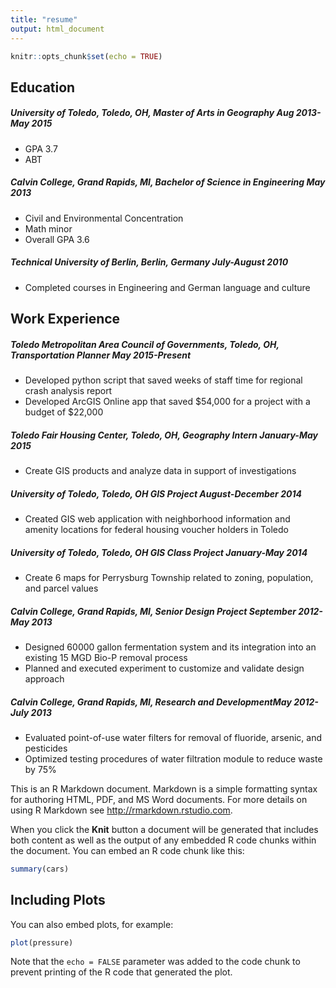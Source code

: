 ```yaml
---
title: "resume"
output: html_document
---
```


```r
knitr::opts_chunk$set(echo = TRUE)
```

## Education
##### University of Toledo, Toledo, OH, Master of Arts in Geography Aug 2013-May 2015
* GPA 3.7
* ABT

##### Calvin College, Grand Rapids, MI, Bachelor of Science in Engineering May 2013
* Civil and Environmental Concentration
* Math minor
* Overall GPA 3.6

##### Technical University of Berlin, Berlin, Germany July-August 2010
* Completed courses in Engineering and German language and culture

## Work Experience

##### Toledo Metropolitan Area Council of Governments, Toledo, OH, Transportation Planner May 2015-Present
* Developed python script that saved weeks of staff time for regional crash analysis report
* Developed ArcGIS Online app that saved $54,000 for a project with a budget of $22,000

##### Toledo Fair Housing Center, Toledo, OH, Geography Intern January-May 2015
* Create GIS products and analyze data in support of investigations

##### University of Toledo, Toledo, OH GIS Project August-December 2014
* Created GIS web application with neighborhood information and amenity locations for federal housing voucher holders in Toledo

##### University of Toledo, Toledo, OH GIS Class Project January-May 2014
* Create 6 maps for Perrysburg Township related to zoning, population, and parcel values

##### Calvin College, Grand Rapids, MI, Senior Design Project September 2012-May 2013
* Designed 60000 gallon fermentation system and its integration into an existing 15 MGD Bio-P removal process
* Planned and executed experiment to customize and validate design approach

##### Calvin College, Grand Rapids, MI, Research and DevelopmentMay 2012-July 2013
* Evaluated point-of-use water filters for removal of fluoride, arsenic, and pesticides
* Optimized testing procedures of water filtration module to reduce waste by 75%


This is an R Markdown document. Markdown is a simple formatting syntax for authoring HTML, PDF, and MS Word documents. For more details on using R Markdown see <http://rmarkdown.rstudio.com>.

When you click the **Knit** button a document will be generated that includes both content as well as the output of any embedded R code chunks within the document. You can embed an R code chunk like this:

```r
summary(cars)
```

## Including Plots

You can also embed plots, for example:

```r
plot(pressure)
```

Note that the `echo = FALSE` parameter was added to the code chunk to prevent printing of the R code that generated the plot.
